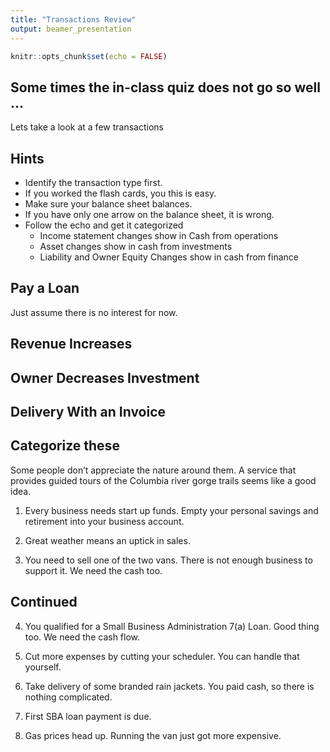 ```yaml
---
title: "Transactions Review"
output: beamer_presentation
---
```


```r
knitr::opts_chunk$set(echo = FALSE)
```


## Some times the in-class quiz does not go so well ...

Lets take a look at a few transactions

## Hints

+ Identify the transaction type first.
+ If you worked the flash cards, you this is easy.
+ Make sure your balance sheet balances.  
+ If you have only one arrow on the balance sheet, it is wrong.
+ Follow the echo and get it categorized
    + Income statement changes show in Cash from operations
    + Asset changes show in cash from investments
    + Liability and Owner Equity Changes show in cash from finance

## Pay a Loan

Just assume there is no interest for now.

\begin{center}
\begin{tabular}{|p{.75 in} |p{.75 in}|  p{.75 in}|}
\hline 
Rev  & Assets & Operations \\
&&\\
&&\\
\hline
Expense & Liabilities & Investments\\
&&\\
&&\\
\hline
 & OE & Finance\\
&&\\
&&\\
\hline
\end{tabular}
\end{center}


## Revenue Increases

\begin{center}
\begin{tabular}{|p{.75 in} |p{.75 in}|  p{.75 in}|}
\hline 
Rev  & Assets & Operations \\
&&\\
&&\\
\hline
Expense & Liabilities & Investments\\
&&\\
&&\\
\hline
 & OE & Finance\\
&&\\
&&\\
\hline
\end{tabular}
\end{center}


## Owner Decreases Investment

\begin{center}
\begin{tabular}{|p{.75 in} |p{.75 in}|  p{.75 in}|}
\hline 
Rev  & Assets & Operations \\
&&\\
&&\\
\hline
Expense & Liabilities & Investments\\
&&\\
&&\\
\hline
 & OE & Finance\\
&&\\
&&\\
\hline
\end{tabular}
\end{center}


## Delivery With an Invoice

\begin{center}
\begin{tabular}{|p{.75 in} |p{.75 in}|  p{.75 in}|}
\hline 
Rev  & Assets & Operations \\
&&\\
&&\\
\hline
Expense & Liabilities & Investments\\
&&\\
&&\\
\hline
 & OE & Finance\\
&&\\
&&\\
\hline
\end{tabular}
\end{center}

## Categorize these

Some people don’t appreciate the nature around them. A service that provides guided tours of the Columbia river gorge trails seems like a good idea.

1. Every business needs start up funds. Empty your personal savings and retirement into your business account.

2. Great weather means an uptick in sales.

3. You need to sell one of the two vans. There is not enough business to support it. We need the cash too.

## Continued

4. You qualified for a Small Business Administration 7(a) Loan. Good thing too. We need the cash flow.

5. Cut more expenses by cutting your scheduler. You can handle that yourself.

6. Take delivery of some branded rain jackets. You paid cash, so there is nothing complicated.

7. First SBA loan payment is due.

8. Gas prices head up. Running the van just got more expensive.
